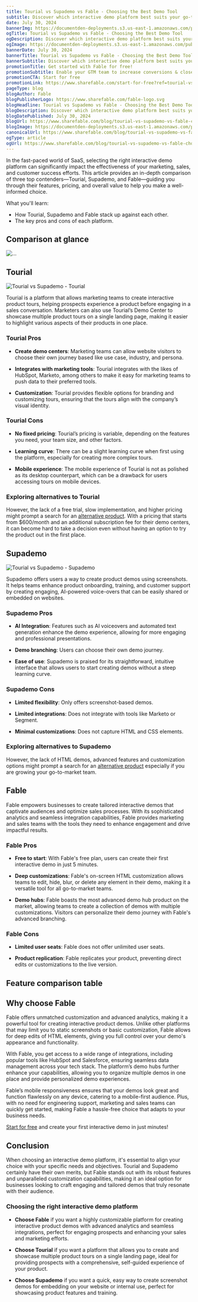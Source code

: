 ```yaml
---
title: Tourial vs Supademo vs Fable - Choosing the Best Demo Tool
subtitle: Discover which interactive demo platform best suits your go-to-market needs by comparing Tourial, Supademo, and Fable.
date: July 30, 2024
bannerImg: https://documentden-deployments.s3.us-east-1.amazonaws.com/public/2da90621-562d-4e19-9b51-2b16019dede0
ogTitle: Tourial vs Supademo vs Fable - Choosing the Best Demo Tool
ogDescription: Discover which interactive demo platform best suits your go-to-market needs by comparing Tourial, Supademo, and Fable.
ogImage: https://documentden-deployments.s3.us-east-1.amazonaws.com/public/2da90621-562d-4e19-9b51-2b16019dede0
bannerDate: July 30, 2024
bannerTitle: Tourial vs Supademo vs Fable - Choosing the Best Demo Tool
bannerSubtitle: Discover which interactive demo platform best suits your go-to-market needs by comparing Tourial, Supademo, and Fable.
promotionTitle: Get started with Fable for free!
promotionSubtitle: Enable your GTM team to increase conversions & close more deals today.
promotionCTA: Start for free
promotionLink: https://www.sharefable.com/start-for-free?ref=tourial-vs-supademo-vs-fable-choosing-the-best-demo-tool
pageType: blog
blogAuthor: Fable
blogPublisherLogo: https://www.sharefable.com/fable-logo.svg
blogHeadline: Tourial vs Supademo vs Fable - Choosing the Best Demo Tool
blogDescription: Discover which interactive demo platform best suits your go-to-market needs by comparing Tourial, Supademo, and Fable.
blogDatePublished: July 30, 2024
blogUrl: https://www.sharefable.com/blog/tourial-vs-supademo-vs-fable-choosing-the-best-demo-tool
blogImage: https://documentden-deployments.s3.us-east-1.amazonaws.com/public/2da90621-562d-4e19-9b51-2b16019dede0
canonicalUrl: https://www.sharefable.com/blog/tourial-vs-supademo-vs-fable-choosing-the-best-demo-tool
ogType: article
ogUrl: https://www.sharefable.com/blog/tourial-vs-supademo-vs-fable-choosing-the-best-demo-tool
---
```


In the fast-paced world of SaaS, selecting the right interactive demo platform can significantly impact the effectiveness of your marketing, sales, and customer success efforts. This article provides an in-depth comparison of three top contenders—Tourial, Supademo, and Fable—guiding you through their features, pricing, and overall value to help you make a well-informed choice.

What you'll learn:

- How Tourial, Supademo and Fable stack up against each other.
- The key pros and cons of each platform.

## Comparison at glance

<img alt="..." src="https://documentden-deployments.s3.us-east-1.amazonaws.com/public/cee0408f-21fa-45b4-b697-a0e2ccdef8d6"></img>

## Tourial

<img alt="Tourial vs Supademo - Tourial" src="https://documentden-deployments.s3.us-east-1.amazonaws.com/public/7764a5b8-d55d-4bf1-b7e7-f46f57fdacf1"></img>

Tourial is a platform that allows marketing teams to create interactive product tours, helping prospects experience a product before engaging in a sales conversation. Marketers can also use Tourial’s Demo Center to showcase multiple product tours on a single landing page, making it easier to highlight various aspects of their products in one place.

### Tourial Pros

- **Create demo centers**: Marketing teams can allow website visitors to choose their own journey based like use case, industry, and persona.

- **Integrates with marketing tools**: Tourial integrates with the likes of HubSpot, Marketo, among others to make it easy for marketing teams to push data to their preferred tools.

- **Customization**: Tourial provides flexible options for branding and customizing tours, ensuring that the tours align with the company’s visual identity.

### Tourial Cons

- **No fixed pricing**: Tourial’s pricing is variable, depending on the features you need, your team size, and other factors.

- **Learning curve**: There can be a slight learning curve when first using the platform, especially for creating more complex tours.

- **Mobile experience**: The mobile experience of Tourial is not as polished as its desktop counterpart, which can be a drawback for users accessing tours on mobile devices.

### Exploring alternatives to Tourial

However, the lack of a free trial, slow implementation, and higher pricing might prompt a search for an [alternative product](https://www.sharefable.com/blog/tourial-alternatives-and-competitors-in-2024?ref=tourial-vs-supademo-vs-fable-choosing-the-best-demo-tool). With a pricing that starts from $600/month and an additional subscription fee for their demo centers, it can become hard to take a decision even without having an option to try the product out in the first place.

## Supademo

<img alt="Tourial vs Supademo - Supademo" src="https://documentden-deployments.s3.us-east-1.amazonaws.com/public/a629387d-3741-4c1c-8912-afa7580b85de"></img>

Supademo offers users a way to create product demos using screenshots. It helps teams enhance product onboarding, training, and customer support by creating engaging, AI-powered voice-overs that can be easily shared or embedded on websites.

### Supademo Pros

- **AI Integration**: Features such as AI voiceovers and automated text generation enhance the demo experience, allowing for more engaging and professional presentations.

- **Demo branching**: Users can choose their own demo journey.

- **Ease of use**: Supademo is praised for its straightforward, intuitive interface that allows users to start creating demos without a steep learning curve.

### Supademo Cons

- **Limited flexibility**: Only offers screenshot-based demos.

- **Limited integrations**: Does not integrate with tools like Marketo or Segment.

- **Minimal customizations**: Does not capture HTML and CSS elements.

### Exploring alternatives to Supademo

However, the lack of HTML demos, advanced features and customization options might prompt a search for an [alternative product](https://www.sharefable.com/blog/supademo-alternatives-and-competitors-in-2024?ref=tourial-vs-supademo-vs-fable-choosing-the-best-demo-tool) especially if you are growing your go-to-market team.

## Fable

<FableEmbed src="https://app.sharefable.com/embed/demo/home-page-demo-desktop-v5yq1iykpaila806" />

Fable empowers businesses to create tailored interactive demos that captivate audiences and optimize sales processes. With its sophisticated analytics and seamless integration capabilities, Fable provides marketing and sales teams with the tools they need to enhance engagement and drive impactful results.

### Fable Pros

- **Free to start**: With Fable's free plan, users can create their first interactive demo in just 5 minutes.

- **Deep customizations**: Fable's on-screen HTML customization allows teams to edit, hide, blur, or delete any element in their demo, making it a versatile tool for all go-to-market teams.

- **Demo hubs**: Fable boasts the most advanced demo hub product on the market, allowing teams to create a collection of demos with multiple customizations. Visitors can personalize their demo journey with Fable's advanced branching.

### Fable Cons

- **Limited user seats**: Fable does not offer unlimited user seats.

- **Product replication**: Fable replicates your product, preventing direct edits or customizations to the live version.

## Feature comparison table



## Why choose Fable

Fable offers unmatched customization and advanced analytics, making it a powerful tool for creating interactive product demos. Unlike other platforms that may limit you to static screenshots or basic customization, Fable allows for deep edits of HTML elements, giving you full control over your demo's appearance and functionality.

With Fable, you get access to a wide range of integrations, including popular tools like HubSpot and Salesforce, ensuring seamless data management across your tech stack. The platform’s demo hubs further enhance your capabilities, allowing you to organize multiple demos in one place and provide personalized demo experiences.

Fable’s mobile responsiveness ensures that your demos look great and function flawlessly on any device, catering to a mobile-first audience. Plus, with no need for engineering support, marketing and sales teams can quickly get started, making Fable a hassle-free choice that adapts to your business needs.

[Start for free](https://www.sharefable.com/start-for-free?ref=tourial-vs-supademo-vs-fable-choosing-the-best-demo-tool) and create your first interactive demo in just minutes!

## Conclusion

When choosing an interactive demo platform, it's essential to align your choice with your specific needs and objectives. Tourial and Supademo certainly have their own merits, but Fable stands out with its robust features and unparalleled customization capabilities, making it an ideal option for businesses looking to craft engaging and tailored demos that truly resonate with their audience.

### Choosing the right interactive demo platform

- **Choose Fable** if you want a highly customizable platform for creating interactive product demos with advanced analytics and seamless integrations, perfect for engaging prospects and enhancing your sales and marketing efforts.

- **Choose Tourial** if you want a platform that allows you to create and showcase multiple product tours on a single landing page, ideal for providing prospects with a comprehensive, self-guided experience of your product.

- **Choose Supademo** if you want a quick, easy way to create screenshot demos for embedding on your website or internal use, perfect for showcasing product features and training.


